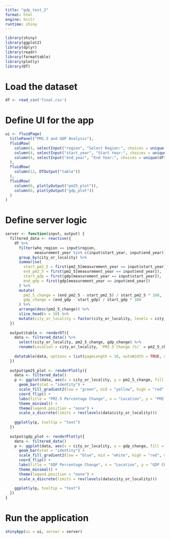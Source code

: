 ```yaml
---
title: "gdp_test_2"
format: html
engine: knitr
runtime: shiny
---
```


```r
library(shiny)
library(ggplot2)
library(dplyr)
library(readr)
library(formattable)
library(plotly)
library(DT)
```

# Load the dataset

```r
df <- read_csv('final.csv')
```

# Define UI for the app

```r
ui <- fluidPage(
  titlePanel("PM2.5 and GDP Analysis"),
  fluidRow(
    column(4, selectInput("region", "Select Region:", choices = unique(df$who_region))),
    column(4, selectInput("start_year", "Start Year:", choices = unique(df$measurement_year))),
    column(4, selectInput("end_year", "End Year:", choices = unique(df$measurement_year)))
  ),
  fluidRow(
    column(12, DTOutput("table"))
  ),
  fluidRow(
    column(6, plotlyOutput("pm25_plot")),
    column(6, plotlyOutput("gdp_plot"))
  )
)
```

# Define server logic

```r
server <- function(input, output) {
  filtered_data <- reactive({
    df %>%
      filter(who_region == input$region,
             measurement_year %in% c(input$start_year, input$end_year)) %>%
      group_by(city_or_locality) %>%
      summarise(
        start_pm2_5 = first(pm2_5[measurement_year == input$start_year]),
        end_pm2_5 = first(pm2_5[measurement_year == input$end_year]),
        start_gdp = first(gdp[measurement_year == input$start_year]),
        end_gdp = first(gdp[measurement_year == input$end_year])
      ) %>%
      mutate(
        pm2_5_change = (end_pm2_5 - start_pm2_5) / start_pm2_5 * 100,
        gdp_change = (end_gdp - start_gdp) / start_gdp * 100
      ) %>%
      arrange(desc(pm2_5_change)) %>%
      slice_head(n = 10) %>%
      mutate(city_or_locality = factor(city_or_locality, levels = city_or_locality))
  })
  
  output$table <- renderDT({
    data <- filtered_data() %>%
      select(city_or_locality, pm2_5_change, gdp_change) %>%
      rename(Location = city_or_locality, `PM2.5 Change (%)` = pm2_5_change, `GDP Change (%)` = gdp_change)
    
    datatable(data, options = list(pageLength = 10, autoWidth = TRUE, dom = 't'))
  })
  
  output$pm25_plot <- renderPlotly({
    data <- filtered_data()
    p <- ggplot(data, aes(x = city_or_locality, y = pm2_5_change, fill = pm2_5_change, text = paste("PM2.5 Change: ", round(pm2_5_change, 2), "%"))) +
      geom_bar(stat = "identity") +
      scale_fill_gradient2(low = "green", mid = "yellow", high = "red", midpoint = 0) +
      coord_flip() +
      labs(title = "PM2.5 Percentage Change", x = "Location", y = "PM2.5 Change (%)") +
      theme_minimal() +
      theme(legend.position = "none") +
      scale_x_discrete(limits = rev(levels(data$city_or_locality)))
    
    ggplotly(p, tooltip = "text")
  })
  
  output$gdp_plot <- renderPlotly({
    data <- filtered_data()
    p <- ggplot(data, aes(x = city_or_locality, y = gdp_change, fill = gdp_change, text = paste("GDP Change: ", round(gdp_change, 2), "%"))) +
      geom_bar(stat = "identity") +
      scale_fill_gradient2(low = "blue", mid = "white", high = "red", midpoint = 0) +
      coord_flip() +
      labs(title = "GDP Percentage Change", x = "Location", y = "GDP Change (%)") +
      theme_minimal() +
      theme(legend.position = "none") +
      scale_x_discrete(limits = rev(levels(data$city_or_locality)))
    
    ggplotly(p, tooltip = "text")
  })
}
```

# Run the application

```r
shinyApp(ui = ui, server = server)
```
